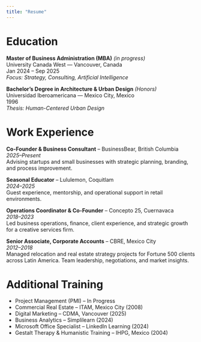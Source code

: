 ```yaml
---
title: "Resume"
---
```


# Education

**Master of Business Administration (MBA)** *(in progress)*  
University Canada West — Vancouver, Canada  
Jan 2024 – Sep 2025  
*Focus: Strategy, Consulting, Artificial Intelligence*

**Bachelor’s Degree in Architecture & Urban Design** *(Honors)*  
Universidad Iberoamericana — Mexico City, Mexico  
1996  
*Thesis: Human-Centered Urban Design*

# Work Experience

**Co-Founder & Business Consultant** – BusinessBear, British Columbia  
*2025–Present*  
Advising startups and small businesses with strategic planning, branding, and process improvement.

**Seasonal Educator** – Lululemon, Coquitlam  
*2024–2025*  
Guest experience, mentorship, and operational support in retail environments.

**Operations Coordinator & Co-Founder** – Concepto 25, Cuernavaca  
*2018–2023*  
Led business operations, finance, client experience, and strategic growth for a creative services firm.

**Senior Associate, Corporate Accounts** – CBRE, Mexico City  
*2012–2018*  
Managed relocation and real estate strategy projects for Fortune 500 clients across Latin America. Team leadership, negotiations, and market insights.

# Additional Training

- Project Management (PMI) – In Progress  
- Commercial Real Estate – ITAM, Mexico City (2008)  
- Digital Marketing – CDMA, Vancouver (2025)  
- Business Analytics – Simplilearn (2024)  
- Microsoft Office Specialist – LinkedIn Learning (2024)  
- Gestalt Therapy & Humanistic Training – IHPG, Mexico (2004)